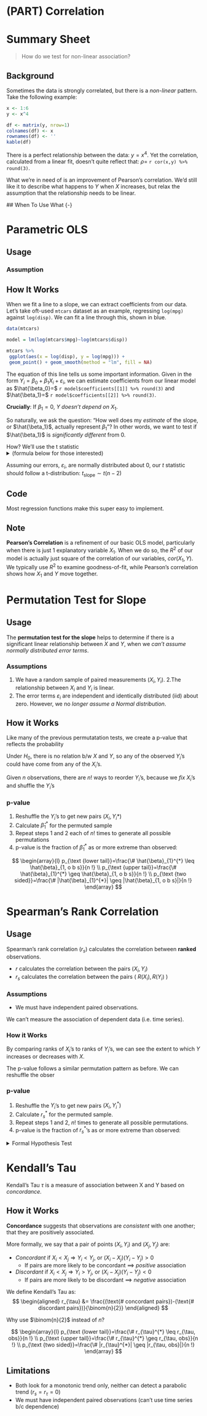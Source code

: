 # (PART) Correlation {-}

# Summary Sheet {-}
> How do we test for non-linear association?

## Background {-}
Sometimes the data is strongly correlated, but there is a *non-linear* pattern. Take the following example:

```r
x <- 1:6
y <- x^4

df <- matrix(y, nrow=1)
colnames(df) <- x
rownames(df) <- ''
kable(df)
```

There is a perfect relationship between the data: $y=x^4$. Yet the correlation, calculated from a linear fit, doesn't quite reflect that: $\rho=$ `r cor(x,y) %>% round(3)`.

What we're in need of is an improvement of Pearson's correlation. We'd still like it to describe what happens to $Y$ when $X$ increases, but relax the assumption that the relationship needs to be linear. 

 ## When To Use What {-}





# Parametric OLS 


## Usage

### Assumption


## How It Works

When we fit a line to a slope, we can extract coefficients from our data. Let's take oft-used `mtcars` dataset as an example, regressing `log(mpg)` against `log(disp)`. We can fit a line through this, shown in blue.

```r
data(mtcars)

model = lm(log(mtcars$mpg)~log(mtcars$disp))

mtcars %>%
 ggplot(aes(x = log(disp), y = log(mpg))) +
 geom_point() + geom_smooth(method = "lm", fill = NA)
```

The equation of this line tells us some important information. Given in the form $Y_i = \beta_0 + \beta_1X_i+\varepsilon_i$, we can estimate coefficients from our linear model as $\hat{\beta_0}=$ `r model$coefficients[[1]] %>% round(3)` and $\hat{\beta_1}=$ `r model$coefficients[[2]] %>% round(3)`.

**Crucially**: If $\beta_1=0$, $Y$ *doesn't depend on* $X_1$. 

So naturally, we ask the question: "How well does my *estimate* of the slope, or $\hat{\beta_1}$, actually represent $\beta_1$"? In other words, we want to test if $\hat{\beta_1}$ is *significantly different* from $0$.

How? We'll use the t statistic <details><summary>(formula below for those interested) </summary>
<p>

$$
t_{\text {slope}} = \hat{\beta}_{1} / \sqrt{ \frac{\frac{1}{n-2}{\sum_{i=1}^{n}\left(Y_{i}-\hat{Y_{i}}\right)^{2}}} {{\sum_{i=1}^{n}\left(X_{i}-\bar{X}\right)^{2}}} }
$$
</p>
</details>

Assuming our errors, $\varepsilon_i$, are normally distributed about $0$, our $t$ statistic should follow a t-distribution: $t_{\text {slope}}\sim t(n-2)$

## Code

Most regression functions make this super easy to implement.


## Note

**Pearson's Correlation** is a refinement of our basic OLS model, particularly when there is just 1 explanatory variable $X_1$. When we do so, the $R^2$ of our model is actually just square of the correlation of our variables, $cor(X_1,Y)$. We typically use $R^2$ to examine goodness-of-fit, while Pearson's correlation shows how $X_1$ and $Y$ move together.

# Permutation Test for Slope

## Usage

The **permutation test for the slope** helps to determine if there is a significant linear relationship between $X$ and $Y$, when we *can't assume normally distributed error terms*.

### Assumptions
1. We have a random sample of paired measurements $(X_i,Y_i)$.
2.The relationship between $X_i$ and $Y_i$ is linear. 
3. The error terms $\varepsilon_i$ are independent and identically distributed (iid) about zero. However, we no *longer assume a Normal distribution*.

## How it Works

Like many of the previous permutatation tests, we create a p-value that reflects the probability 

Under $H_0$, there is no relation b/w $X$ and $Y$, so any of the observed $Y_i$'s could have come from any of the $X_i$'s.

Given $n$ observations, there are $n!$ ways to reorder $Y_i$'s, because we *fix* $X_i$'s and shuffle the $Y_i$'s 

### p-value

1. Reshuffle the $Y_i$'s to get new pairs $(X_i, Y_i*)$
2. Calculate $\hat{\beta}_1^*$ for the permuted sample
3. Repeat steps 1 and 2 each of $n!$ times to generate all possible permutations
4. p-value is the fraction of $\hat{\beta}_1^*$ as or more extreme than observed:

$$
\begin{array}{l}
p_{\text {lower tail}}=\frac{\# \hat{\beta}_{1}^{*} \leq \hat{\beta}_{1, o b s}}{n !} \\
p_{\text {upper tail}}=\frac{\# \hat{\beta}_{1}^{*} \geq \hat{\beta}_{1, o b s}}{n !} \\
p_{\text {two sided}}=\frac{\# |\hat{\beta}_{1}^{*}| \geq |\hat{\beta}_{1, o b s}|}{n !}
\end{array}
$$


# Spearman's Rank Correlation 

## Usage

Spearman’s rank correlation ($r_s$) calculates the correlation between **ranked** observations.

- $r$ calculates the correlation between the pairs $(X_i,Y_i)$
- $r_s$ calculates the correlation between the pairs $(~R(X_i),R(Y_i)~)$

### Assumptions {-}

- We must have independent paired observations.

We can't measure the association of dependent data (i.e. time series).

### How it Works

By comparing ranks of $X_i$'s to ranks of $Y_i$'s, we can see the extent to which $Y$ increases or decreases with $X$.

The p-value follows a similar permutation pattern as before. We can reshuffle the obser

### p-value
1. Reshuffle the $Y_i$’s to get new pairs $(X_i,Y^*_i)$
2. Calculate $r^*_s$ for the permuted sample.
3. Repeat steps 1 and 2, $n!$ times to generate all possible permutations.
4. p-value is the fraction of ${r}_s^*$'s as or more extreme than observed:

<details><summary> Formal Hypothesis Test </summary>
<p>

Hypothesis Test:
$$
\begin{aligned}
H_0 &: \rho_s=0 \\
H_a &: \rho_s \geq 0, \rho_s \leq 0, \text{ or } \rho_s \neq 0 
\end{aligned}
$$

Note: $\rho_s$ refers to the population measure, while $r_s$ refers to the observed correlation measure.

P-Value:
$$
\begin{array}{l}
p_{\text {lower tail}}=\frac{\# r_{s}^{*} \leq r_{s, obs}}{n !} \\
p_{\text {upper tail}}=\frac{\# r_{s}^{*} \geq r_{s, obs}}{n !} \\
p_{\text {two sided}}=\frac{\# |r_{s}^{*}| \geq |r_{s, obs}|}{n !}
\end{array}
$$


</p>
</details>

# Kendall's Tau

Kendall’s Tau $\tau$ is a measure of association between X and Y based on *concordance.*

## How it Works

**Concordance** suggests that observations are *consistent* with one another; that they are positively associated.

More formally, we say that a pair of points $\left(X_{i}, Y_{i}\right)$ and $\left(X_{j}, Y_{j}\right)$ are:

- *Concordant* if $X_{i}<X_{j} \Rightarrow Y_{i}<Y_{j}$, or $\left(X_{i}-X_{j}\right)\left(Y_{i}-Y_{j}\right)>0$
  - If pairs are more likely to be concordant $\implies$ *positive* association
- *Discordant* if $X_{i}<X_{j} \Rightarrow Y_{i}>Y_{j}$, or $\left(X_{i}-X_{j}\right)\left(Y_{i}-Y_{j}\right)<0$
  - If pairs are more likely to be discordant $\implies$ *negative* association

We define Kendall's Tau as:
$$
\begin{aligned}
r_{\tau}  &= \frac{(\text{# concordant pairs})-(\text{# discordant pairs})}{\binom{n}{2}}
\end{aligned}
$$

Why use $\binom{n}{2}$ instead of $n$?



$$
\begin{array}{l}
p_{\text {lower tail}}=\frac{\# r_{\tau}^{*} \leq r_{\tau, obs}}{n !} \\
p_{\text {upper tail}}=\frac{\# r_{\tau}^{*} \geq r_{\tau, obs}}{n !} \\
p_{\text {two sided}}=\frac{\# |r_{\tau}^{*}| \geq |r_{\tau, obs}|}{n !}
\end{array}
$$

## Limitations
- Both look for a monotonic trend only, neither can detect a parabolic trend ($r_s=r_{\tau}=0$)
- We must have independent paired observations (can't use time series b/c dependence)